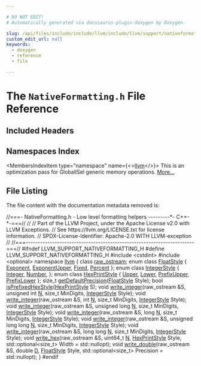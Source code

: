 ```yaml
---

# DO NOT EDIT!
# Automatically generated via docusaurus-plugin-doxygen by Doxygen.

slug: /api/files/include/include/llvm/include/llvm/support/nativeformatting-h
custom_edit_url: null
keywords:
  - doxygen
  - reference
  - file

---
```





# The `NativeFormatting.h` File Reference

<DoxygenPage pluginConfig={pluginConfig}>



## Included Headers

<IncludesList>
<IncludesListItem
  filePath="cstdint"
  permalink=""
  isLocal="false" />
<IncludesListItem
  filePath="optional"
  permalink=""
  isLocal="false" />
</IncludesList>

## Namespaces Index

<MembersIndex>

<MembersIndexItem
  type="namespace"
  name={<><a href="/docs/api/namespaces/llvm">llvm</a></>}>
This is an optimization pass for GlobalISel generic memory operations. <a href="/docs/api/namespaces/llvm/#details">More...</a>
</MembersIndexItem>

</MembersIndex>


## File Listing

The file content with the documentation metadata removed is:

<ProgramListing>

<Link id="l00001" /><CodeLine lineNumber="1"><Highlight kind="comment">//===- NativeFormatting.h - Low level formatting helpers ---------&#42;- C++-&#42;-===//</Highlight><Highlight kind="normal"></Highlight></CodeLine>
<Link id="l00002" /><CodeLine lineNumber="2"><Highlight kind="normal"></Highlight><Highlight kind="comment">//</Highlight><Highlight kind="normal"></Highlight></CodeLine>
<Link id="l00003" /><CodeLine lineNumber="3"><Highlight kind="normal"></Highlight><Highlight kind="comment">// Part of the LLVM Project, under the Apache License v2.0 with LLVM Exceptions.</Highlight><Highlight kind="normal"></Highlight></CodeLine>
<Link id="l00004" /><CodeLine lineNumber="4"><Highlight kind="normal"></Highlight><Highlight kind="comment">// See https://llvm.org/LICENSE.txt for license information.</Highlight><Highlight kind="normal"></Highlight></CodeLine>
<Link id="l00005" /><CodeLine lineNumber="5"><Highlight kind="normal"></Highlight><Highlight kind="comment">// SPDX-License-Identifier: Apache-2.0 WITH LLVM-exception</Highlight><Highlight kind="normal"></Highlight></CodeLine>
<Link id="l00006" /><CodeLine lineNumber="6"><Highlight kind="normal"></Highlight><Highlight kind="comment">//</Highlight><Highlight kind="normal"></Highlight></CodeLine>
<Link id="l00007" /><CodeLine lineNumber="7"><Highlight kind="normal"></Highlight><Highlight kind="comment">//===----------------------------------------------------------------------===//</Highlight><Highlight kind="normal"></Highlight></CodeLine>
<Link id="l00008" /><CodeLine lineNumber="8"><Highlight kind="normal"></Highlight></CodeLine>
<Link id="l00009" /><CodeLine lineNumber="9"><Highlight kind="normal"></Highlight><Highlight kind="preprocessor">#ifndef LLVM&#95;SUPPORT&#95;NATIVEFORMATTING&#95;H</Highlight><Highlight kind="normal"></Highlight></CodeLine>
<Link id="l00010" /><CodeLine lineNumber="10"><Highlight kind="normal"></Highlight><Highlight kind="preprocessor">#define LLVM&#95;SUPPORT&#95;NATIVEFORMATTING&#95;H</Highlight><Highlight kind="normal"></Highlight></CodeLine>
<Link id="l00011" /><CodeLine lineNumber="11"><Highlight kind="normal"></Highlight></CodeLine>
<Link id="l00012" /><CodeLine lineNumber="12"><Highlight kind="normal"></Highlight><Highlight kind="preprocessor">#include &lt;cstdint&gt;</Highlight><Highlight kind="normal"></Highlight></CodeLine>
<Link id="l00013" /><CodeLine lineNumber="13"><Highlight kind="normal"></Highlight><Highlight kind="preprocessor">#include &lt;optional&gt;</Highlight><Highlight kind="normal"></Highlight></CodeLine>
<Link id="l00014" /><CodeLine lineNumber="14"><Highlight kind="normal"></Highlight></CodeLine>
<Link id="l00015" /><CodeLine lineNumber="15"><Highlight kind="normal"></Highlight><Highlight kind="keyword">namespace </Highlight><Highlight kind="normal"><a href="/docs/api/namespaces/llvm">llvm</a> &#123;</Highlight></CodeLine>
<Link id="l00016" /><CodeLine lineNumber="16"><Highlight kind="normal"></Highlight><Highlight kind="keyword">class </Highlight><Highlight kind="normal"><a href="/docs/api/classes/llvm/raw-ostream">raw&#95;ostream</a>;</Highlight></CodeLine>
<Link id="l00017" /><CodeLine lineNumber="17" lineLink="/docs/api/namespaces/llvm/#a403260df3a211e47e65f35fbfd9bee8faf5ccb8d51ca38e2f3329955fc0149cd4"><Highlight kind="normal"></Highlight><Highlight kind="keyword">enum class</Highlight><Highlight kind="normal"> <a href="/docs/api/namespaces/llvm/#a403260df3a211e47e65f35fbfd9bee8f">FloatStyle</a> &#123; <a href="/docs/api/namespaces/llvm/#a403260df3a211e47e65f35fbfd9bee8faf5ccb8d51ca38e2f3329955fc0149cd4">Exponent</a>, <a href="/docs/api/namespaces/llvm/#a403260df3a211e47e65f35fbfd9bee8faa54499f98c54ce5bba679091629d0b4a">ExponentUpper</a>, <a href="/docs/api/namespaces/llvm/#a403260df3a211e47e65f35fbfd9bee8fa4457d440870ad6d42bab9082d9bf9b61">Fixed</a>, <a href="/docs/api/namespaces/llvm/#a403260df3a211e47e65f35fbfd9bee8faadaaee4b22041c27198d410c68d952c9">Percent</a> &#125;;</Highlight></CodeLine>
<Link id="l00018" /><CodeLine lineNumber="18" lineLink="/docs/api/namespaces/llvm/#af83da56920f4f1059b02e07966f9fccf"><Highlight kind="normal"></Highlight><Highlight kind="keyword">enum class</Highlight><Highlight kind="normal"> <a href="/docs/api/namespaces/llvm/#af83da56920f4f1059b02e07966f9fccf">IntegerStyle</a> &#123;</Highlight></CodeLine>
<Link id="l00019" /><CodeLine lineNumber="19" lineLink="/docs/api/namespaces/llvm/#af83da56920f4f1059b02e07966f9fccfaa0faef0851b4294c06f2b94bb1cb2044"><Highlight kind="normal">  <a href="/docs/api/namespaces/llvm/#af83da56920f4f1059b02e07966f9fccfaa0faef0851b4294c06f2b94bb1cb2044">Integer</a>,</Highlight></CodeLine>
<Link id="l00020" /><CodeLine lineNumber="20" lineLink="/docs/api/namespaces/llvm/#af83da56920f4f1059b02e07966f9fccfab2ee912b91d69b435159c7c3f6df7f5f"><Highlight kind="normal">  <a href="/docs/api/namespaces/llvm/#af83da56920f4f1059b02e07966f9fccfab2ee912b91d69b435159c7c3f6df7f5f">Number</a>,</Highlight></CodeLine>
<Link id="l00021" /><CodeLine lineNumber="21"><Highlight kind="normal">&#125;;</Highlight></CodeLine>
<Link id="l00022" /><CodeLine lineNumber="22" lineLink="/docs/api/namespaces/llvm/#a6893db19648a2dba0912d181aaa57ec0"><Highlight kind="normal"></Highlight><Highlight kind="keyword">enum class</Highlight><Highlight kind="normal"> <a href="/docs/api/namespaces/llvm/#a6893db19648a2dba0912d181aaa57ec0">HexPrintStyle</a> &#123; <a href="/docs/api/namespaces/llvm/#a6893db19648a2dba0912d181aaa57ec0a19de5b94f7b83900d4b296d9fa491aec">Upper</a>, <a href="/docs/api/namespaces/llvm/#a6893db19648a2dba0912d181aaa57ec0ab75fcdd2d72d9e000beab48622402d93">Lower</a>, <a href="/docs/api/namespaces/llvm/#a6893db19648a2dba0912d181aaa57ec0a3cc854288a88eeb0ef88c4fc91ee69c6">PrefixUpper</a>, <a href="/docs/api/namespaces/llvm/#a6893db19648a2dba0912d181aaa57ec0aff4b514f126214ab6ab5ab9ecd249cd6">PrefixLower</a> &#125;;</Highlight></CodeLine>
<Link id="l00023" /><CodeLine lineNumber="23"><Highlight kind="normal"></Highlight></CodeLine>
<Link id="l00024" /><CodeLine lineNumber="24"><Highlight kind="normal"></Highlight><Highlight kind="keywordtype">size&#95;t</Highlight><Highlight kind="normal"> <a href="/docs/api/namespaces/llvm/#a7bae39f96702d05005822dca771333ae">getDefaultPrecision</a>(<a href="/docs/api/namespaces/llvm/#a403260df3a211e47e65f35fbfd9bee8f">FloatStyle</a> Style);</Highlight></CodeLine>
<Link id="l00025" /><CodeLine lineNumber="25"><Highlight kind="normal"></Highlight></CodeLine>
<Link id="l00026" /><CodeLine lineNumber="26"><Highlight kind="normal"></Highlight><Highlight kind="keywordtype">bool</Highlight><Highlight kind="normal"> <a href="/docs/api/namespaces/llvm/#ae87bff309f80c39cdc11a573d25f8dd6">isPrefixedHexStyle</a>(<a href="/docs/api/namespaces/llvm/#a6893db19648a2dba0912d181aaa57ec0">HexPrintStyle</a> S);</Highlight></CodeLine>
<Link id="l00027" /><CodeLine lineNumber="27"><Highlight kind="normal"></Highlight></CodeLine>
<Link id="l00028" /><CodeLine lineNumber="28"><Highlight kind="normal"></Highlight><Highlight kind="keywordtype">void</Highlight><Highlight kind="normal"> <a href="/docs/api/namespaces/llvm/#a5bf1d985e33127a9930a309cfdfdb093">write&#95;integer</a>(raw&#95;ostream &amp;S, </Highlight><Highlight kind="keywordtype">unsigned</Highlight><Highlight kind="normal"> </Highlight><Highlight kind="keywordtype">int</Highlight><Highlight kind="normal"> <a href="/docs/api/files/lib/lib/support/regcomp-c/#a0240ac851181b84ac374872dc5434ee4">N</a>, </Highlight><Highlight kind="keywordtype">size&#95;t</Highlight><Highlight kind="normal"> MinDigits,</Highlight></CodeLine>
<Link id="l00029" /><CodeLine lineNumber="29"><Highlight kind="normal">                   <a href="/docs/api/namespaces/llvm/#af83da56920f4f1059b02e07966f9fccf">IntegerStyle</a> Style);</Highlight></CodeLine>
<Link id="l00030" /><CodeLine lineNumber="30"><Highlight kind="normal"></Highlight><Highlight kind="keywordtype">void</Highlight><Highlight kind="normal"> <a href="/docs/api/namespaces/llvm/#a5bf1d985e33127a9930a309cfdfdb093">write&#95;integer</a>(raw&#95;ostream &amp;S, </Highlight><Highlight kind="keywordtype">int</Highlight><Highlight kind="normal"> <a href="/docs/api/files/lib/lib/support/regcomp-c/#a0240ac851181b84ac374872dc5434ee4">N</a>, </Highlight><Highlight kind="keywordtype">size&#95;t</Highlight><Highlight kind="normal"> MinDigits, <a href="/docs/api/namespaces/llvm/#af83da56920f4f1059b02e07966f9fccf">IntegerStyle</a> Style);</Highlight></CodeLine>
<Link id="l00031" /><CodeLine lineNumber="31"><Highlight kind="normal"></Highlight><Highlight kind="keywordtype">void</Highlight><Highlight kind="normal"> <a href="/docs/api/namespaces/llvm/#a5bf1d985e33127a9930a309cfdfdb093">write&#95;integer</a>(raw&#95;ostream &amp;S, </Highlight><Highlight kind="keywordtype">unsigned</Highlight><Highlight kind="normal"> </Highlight><Highlight kind="keywordtype">long</Highlight><Highlight kind="normal"> <a href="/docs/api/files/lib/lib/support/regcomp-c/#a0240ac851181b84ac374872dc5434ee4">N</a>, </Highlight><Highlight kind="keywordtype">size&#95;t</Highlight><Highlight kind="normal"> MinDigits,</Highlight></CodeLine>
<Link id="l00032" /><CodeLine lineNumber="32"><Highlight kind="normal">                   <a href="/docs/api/namespaces/llvm/#af83da56920f4f1059b02e07966f9fccf">IntegerStyle</a> Style);</Highlight></CodeLine>
<Link id="l00033" /><CodeLine lineNumber="33"><Highlight kind="normal"></Highlight><Highlight kind="keywordtype">void</Highlight><Highlight kind="normal"> <a href="/docs/api/namespaces/llvm/#a5bf1d985e33127a9930a309cfdfdb093">write&#95;integer</a>(raw&#95;ostream &amp;S, </Highlight><Highlight kind="keywordtype">long</Highlight><Highlight kind="normal"> <a href="/docs/api/files/lib/lib/support/regcomp-c/#a0240ac851181b84ac374872dc5434ee4">N</a>, </Highlight><Highlight kind="keywordtype">size&#95;t</Highlight><Highlight kind="normal"> MinDigits,</Highlight></CodeLine>
<Link id="l00034" /><CodeLine lineNumber="34"><Highlight kind="normal">                   <a href="/docs/api/namespaces/llvm/#af83da56920f4f1059b02e07966f9fccf">IntegerStyle</a> Style);</Highlight></CodeLine>
<Link id="l00035" /><CodeLine lineNumber="35"><Highlight kind="normal"></Highlight><Highlight kind="keywordtype">void</Highlight><Highlight kind="normal"> <a href="/docs/api/namespaces/llvm/#a5bf1d985e33127a9930a309cfdfdb093">write&#95;integer</a>(raw&#95;ostream &amp;S, </Highlight><Highlight kind="keywordtype">unsigned</Highlight><Highlight kind="normal"> </Highlight><Highlight kind="keywordtype">long</Highlight><Highlight kind="normal"> </Highlight><Highlight kind="keywordtype">long</Highlight><Highlight kind="normal"> <a href="/docs/api/files/lib/lib/support/regcomp-c/#a0240ac851181b84ac374872dc5434ee4">N</a>, </Highlight><Highlight kind="keywordtype">size&#95;t</Highlight><Highlight kind="normal"> MinDigits,</Highlight></CodeLine>
<Link id="l00036" /><CodeLine lineNumber="36"><Highlight kind="normal">                   <a href="/docs/api/namespaces/llvm/#af83da56920f4f1059b02e07966f9fccf">IntegerStyle</a> Style);</Highlight></CodeLine>
<Link id="l00037" /><CodeLine lineNumber="37"><Highlight kind="normal"></Highlight><Highlight kind="keywordtype">void</Highlight><Highlight kind="normal"> <a href="/docs/api/namespaces/llvm/#a5bf1d985e33127a9930a309cfdfdb093">write&#95;integer</a>(raw&#95;ostream &amp;S, </Highlight><Highlight kind="keywordtype">long</Highlight><Highlight kind="normal"> </Highlight><Highlight kind="keywordtype">long</Highlight><Highlight kind="normal"> <a href="/docs/api/files/lib/lib/support/regcomp-c/#a0240ac851181b84ac374872dc5434ee4">N</a>, </Highlight><Highlight kind="keywordtype">size&#95;t</Highlight><Highlight kind="normal"> MinDigits,</Highlight></CodeLine>
<Link id="l00038" /><CodeLine lineNumber="38"><Highlight kind="normal">                   <a href="/docs/api/namespaces/llvm/#af83da56920f4f1059b02e07966f9fccf">IntegerStyle</a> Style);</Highlight></CodeLine>
<Link id="l00039" /><CodeLine lineNumber="39"><Highlight kind="normal"></Highlight></CodeLine>
<Link id="l00040" /><CodeLine lineNumber="40"><Highlight kind="normal"></Highlight><Highlight kind="keywordtype">void</Highlight><Highlight kind="normal"> <a href="/docs/api/namespaces/llvm/#ab1aedb7c876c118bfb3b40eb756db6f9">write&#95;hex</a>(raw&#95;ostream &amp;S, uint64&#95;t <a href="/docs/api/files/lib/lib/support/regcomp-c/#a0240ac851181b84ac374872dc5434ee4">N</a>, <a href="/docs/api/namespaces/llvm/#a6893db19648a2dba0912d181aaa57ec0">HexPrintStyle</a> Style,</Highlight></CodeLine>
<Link id="l00041" /><CodeLine lineNumber="41"><Highlight kind="normal">               std::optional&lt;size&#95;t&gt; Width = std::nullopt);</Highlight></CodeLine>
<Link id="l00042" /><CodeLine lineNumber="42"><Highlight kind="normal"></Highlight><Highlight kind="keywordtype">void</Highlight><Highlight kind="normal"> <a href="/docs/api/namespaces/llvm/#abadfa6a189135012fde92b57982b2ce2">write&#95;double</a>(raw&#95;ostream &amp;S, </Highlight><Highlight kind="keywordtype">double</Highlight><Highlight kind="normal"> <a href="/docs/api/files/lib/lib/ir/builtingcs-cpp/#a6a9f043784cf87001c84980afa76da82">D</a>, <a href="/docs/api/namespaces/llvm/#a403260df3a211e47e65f35fbfd9bee8f">FloatStyle</a> Style,</Highlight></CodeLine>
<Link id="l00043" /><CodeLine lineNumber="43"><Highlight kind="normal">                  std::optional&lt;size&#95;t&gt; Precision = std::nullopt);</Highlight></CodeLine>
<Link id="l00044" /><CodeLine lineNumber="44"><Highlight kind="normal">&#125;</Highlight></CodeLine>
<Link id="l00045" /><CodeLine lineNumber="45"><Highlight kind="normal"></Highlight></CodeLine>
<Link id="l00046" /><CodeLine lineNumber="46"><Highlight kind="normal"></Highlight><Highlight kind="preprocessor">#endif</Highlight><Highlight kind="normal"></Highlight></CodeLine>
<Link id="l00047" /><CodeLine lineNumber="47"><Highlight kind="normal"></Highlight></CodeLine>

</ProgramListing>

</DoxygenPage>
